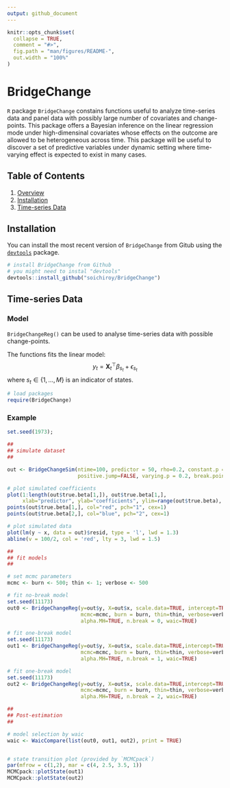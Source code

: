 ```yaml
---
output: github_document
---
```


<!-- README.md is generated from README.Rmd. Please edit that file -->

```r
knitr::opts_chunk$set(
  collapse = TRUE,
  comment = "#>",
  fig.path = "man/figures/README-",
  out.width = "100%"
)
```

# BridgeChange

`R` package `BridgeChange` constains functions useful to analyze time-series data 
and panel data with possibly large number of covariates and change-points.
This package offers a Bayesian inference on the linear regression mode under high-dimensinal covariates whose effects on the outcome are allowed to be heterogeneous across time.
This package will be useful to discover a set of predictive variables under dynamic setting where time-varying effect is expected to exist in many cases.


## Table of Contents

1. [Overview](#overview)
2. [Installation](#installation)
3. [Time-series Data](#time-series-data)



## Installation

You can install the most recent version of `BridgeChange` from Gitub using the [`devtools`](https://github.com/r-lib/devtools) package.

```r
# install BridgeChange from Github
# you might need to instal "devtools"
devtools::install_github("soichiroy/BridgeChange")
```



## Time-series Data

### Model

`BridgeChangeReg()` can be used to analyse time-series data with possible change-points.

The functions fits the linear model:
$$
y_{t} = \mathbf{X}^{\top}_{t}\beta_{s_{t}} + \epsilon_{s_{t}}
$$
where $s_{t} \in \{1, \ldots, M\}$ is an indicator of states.


```r
# load packages 
require(BridgeChange)
```

### Example 

```r
set.seed(1973);

##
## simulate dataset 
##

out <- BridgeChangeSim(ntime=100, predictor = 50, rho=0.2, constant.p = 0.5,
                       positive.jump=FALSE, varying.p = 0.2, break.point = 0.5, dgp.only=TRUE)

# plot simulated coefficients 
plot(1:length(out$true.beta[1,]), out$true.beta[1,], 
     xlab="predictor", ylab="coefficients", ylim=range(out$true.beta), type='n')
points(out$true.beta[1,], col="red", pch="1", cex=1)
points(out$true.beta[2,], col="blue", pch="2", cex=1)

# plot simulated data 
plot(lm(y ~ x, data = out)$resid, type = 'l', lwd = 1.3)
abline(v = 100/2, col = 'red', lty = 3, lwd = 1.5)
```

```r
##
## fit models 
##

# set mcmc parameters 
mcmc <- burn <- 500; thin <- 1; verbose <- 500

# fit no-break model
set.seed(11173)
out0 <- BridgeChangeReg(y=out$y, X=out$x, scale.data=TRUE, intercept=TRUE,
                        mcmc=mcmc, burn = burn, thin=thin, verbose=verbose,
                        alpha.MH=TRUE, n.break = 0, waic=TRUE)

# fit one-break model 
set.seed(11173)
out1 <- BridgeChangeReg(y=out$y, X=out$x, scale.data=TRUE,intercept=TRUE,
                        mcmc=mcmc, burn = burn, thin=thin, verbose=verbose,
                        alpha.MH=TRUE, n.break = 1, waic=TRUE)

# fit one-break model 
set.seed(11173)
out2 <- BridgeChangeReg(y=out$y, X=out$x, scale.data=TRUE,intercept=TRUE,
                        mcmc=mcmc, burn = burn, thin=thin, verbose=verbose,
                        alpha.MH=TRUE, n.break = 2, waic=TRUE)

```


```r
##
## Post-estimation 
##

# model selection by waic 
waic <- WaicCompare(list(out0, out1, out2), print = TRUE)


# state transition plot (provided by `MCMCpack`)
par(mfrow = c(1,2), mar = c(4, 2.5, 3.5, 1))
MCMCpack::plotState(out1)
MCMCpack::plotState(out2)
```


